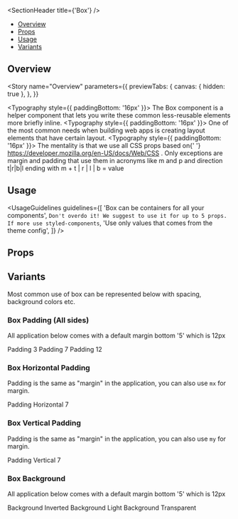 

<Meta title="Updated Components/Box" component={Box} />

<SectionHeader title={'Box'} />

- [Overview](#overview)
- [Props](#props)
- [Usage](#usage)
- [Variants](#variants)

## Overview

<Story
  name="Overview"
  parameters={{
    previewTabs: {
      canvas: { hidden: true },
    },
  }}
>
  <Typography style={{ paddingBottom: '16px' }}>
    The Box component is a helper component that lets you write these common less-reusable elements
    more briefly inline.
  </Typography>
  <Typography style={{ paddingBottom: '16px' }}>
    One of the most common needs when building web apps is creating layout elements that have
    certain layout.
  </Typography>
  <Typography style={{ paddingBottom: '16px' }}>
    The mentality is that we use all CSS props based on{' '}
    <a href="https://developer.mozilla.org/en-US/docs/Web/CSS">
      https://developer.mozilla.org/en-US/docs/Web/CSS
    </a>
    .
  </Typography>
  <Typography>
    Only exceptions are margin and padding that use them in acronyms like m and p and direction
    t|r|b|l ending with m + t | r | l | b = value
  </Typography>
</Story>

## Usage

<UsageGuidelines
  guidelines={[
    'Box can be containers for all your components',
    `Don't overdo it! We suggest to use it for up to 5 props. If more use styled-components`,
    'Use only values that comes from the theme config',
  ]}
/>

## Props

<Props of={Box} />

## Variants

Most common use of box can be represented below with spacing, background colors etc.

### Box Padding (All sides)

All application below comes with a default margin bottom '5' which is 12px

<Preview>
  <Story name="Box Padding (All sides)">
    <Box backgroundColor={'default'} p={'3'} mb={'5'}>
      Padding 3
    </Box>
    <Box backgroundColor={'default'} p={'7'} mb={'5'}>
      Padding 7
    </Box>
    <Box backgroundColor={'default'} p={'12'} mb={'5'}>
      Padding 12
    </Box>
  </Story>
</Preview>

### Box Horizontal Padding

Padding is the same as "margin" in the application, you can also use `mx` for margin.

<Preview>
  <Story name="Box Horizontal Padding">
    <Box backgroundColor={'default'} px={'7'}>
      Padding Horizontal 7
    </Box>
  </Story>
</Preview>

### Box Vertical Padding

Padding is the same as "margin" in the application, you can also use `my` for margin.

<Preview>
  <Story name="Box Vertical Padding">
    <Box backgroundColor={'default'} py={'7'}>
      Padding Vertical 7
    </Box>
  </Story>
</Preview>

### Box Background

All application below comes with a default margin bottom '5' which is 12px

<Preview>
  <Story name="Box Background">
    <Box backgroundColor={'inverted'} color={'inverted.primary'} mb={'5'}>
      Background Inverted
    </Box>
    <Box backgroundColor={'default'} mb={'5'}>
      Background Light
    </Box>
    <Box backgroundColor={'transparent'} mb={'5'}>
      Background Transparent
    </Box>
  </Story>
</Preview>
